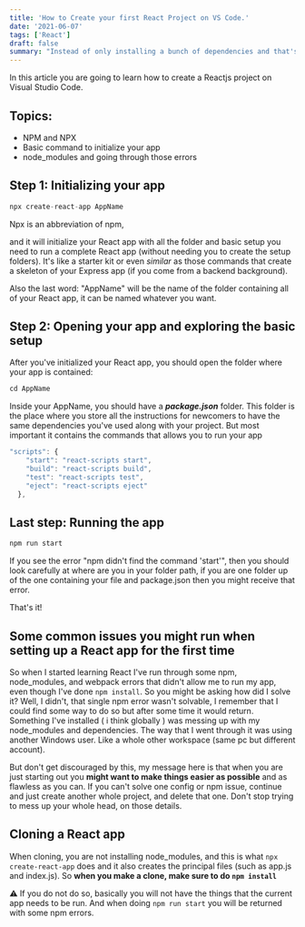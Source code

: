 ```yaml
---
title: 'How to Create your first React Project on VS Code.'
date: '2021-06-07'
tags: ['React']
draft: false
summary: "Instead of only installing a bunch of dependencies and that's trying to create the whole setup by yourself, npx is an abbreviation of npm, and it will initialize your React app with all the folder and basic setup you need to run a complete React app."
---
```


In this article you are going to learn how to create a Reactjs project on Visual Studio Code.

## Topics:

- NPM and NPX
- Basic command to initialize your app
- node_modules and going through those errors

## Step 1: Initializing your app

```jsx
npx create-react-app AppName
```

Npx is an abbreviation of npm,</p> and it will initialize your React app with all the folder and basic setup you need to run a complete React app (without needing you to create the setup folders). It's like a starter kit or even _similar_ as those commands that create a skeleton of your Express app (if you come from a backend background).

Also the last word: "AppName" will be the name of the folder containing all of your React app, it can be named whatever you want.

## Step 2: Opening your app and exploring the basic setup

After you've initialized your React app, you should open the folder where your app is contained:

```jsx
cd AppName
```

Inside your AppName, you should have a **_package.json_** folder. This folder is the place where you store all the instructions for newcomers to have the same dependencies you've used along with your project. But most important it contains the commands that allows you to run your app

```jsx
"scripts": {
    "start": "react-scripts start",
    "build": "react-scripts build",
    "test": "react-scripts test",
    "eject": "react-scripts eject"
  },
```

## Last step: Running the app

```jsx
npm run start
```

If you see the error "npm didn't find the command 'start'", then you should look carefully at where are you in your folder path, if you are one folder up of the one containing your file and package.json then you might receive that error.

That's it!

## Some common issues you might run when setting up a React app for the first time

So when I started learning React I've run through some npm, node_modules, and webpack errors that didn't allow me to run my app, even though I've done `npm install`. So you might be asking how did I solve it? Well, I didn't, that single npm error wasn't solvable, I remember that I could find some way to do so but after some time it would return. Something I've installed ( i think globally ) was messing up with my node_modules and dependencies. The way that I went through it was using another Windows user. Like a whole other workspace (same pc but different account).

But don't get discouraged by this, my message here is that when you are just starting out you **might want to make things easier as possible** and as flawless as you can. If you can't solve one config or npm issue, continue and just create another whole project, and delete that one. Don't stop trying to mess up your whole head, on those details.

## Cloning a React app

When cloning, you are not installing node_modules, and this is what `npx create-react-app` does and it also creates the principal files (such as app.js and index.js). So **when you make a clone, make sure to do `npm install`**

⚠️ If you do not do so, basically you will not have the things that the current app needs to be run. And when doing `npm run start` you will be returned with some npm errors.
